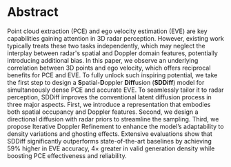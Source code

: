 # Abstract

Point cloud extraction (PCE) and ego velocity estimation (EVE) are key capabilities gaining attention in 3D radar perception. However, existing work typically treats these two tasks independently, which may neglect the interplay between radar's spatial and Doppler domain features, potentially introducing additional bias. In this paper, we observe an underlying correlation between 3D points and ego velocity, which offers reciprocal benefits for PCE and EVE. To fully unlock such inspiring potential, we take the first step to design a **S**patial-**D**oppler **Diff**usion (**SDDiff**) model for simultaneously dense PCE and accurate EVE. To seamlessly tailor it to radar perception, SDDiff improves the conventional latent diffusion process in three major aspects. First, we introduce a representation that embodies both spatial occupancy and Doppler features. Second, we design a directional diffusion with radar priors to streamline the sampling. Third, we propose Iterative Doppler Refinement to enhance the model’s adaptability to density variations and ghosting effects. Extensive evaluations show that SDDiff significantly outperforms state-of-the-art baselines by achieving 59% higher in EVE accuracy, $4\times$ greater in valid generation density while boosting PCE effectiveness and reliability.